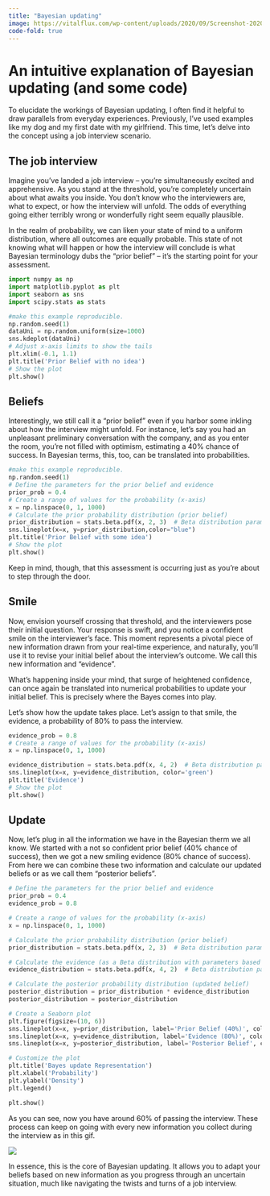 ```yaml
---
title: "Bayesian updating"
image: https://vitalflux.com/wp-content/uploads/2020/09/Screenshot-2020-09-13-at-9.29.35-AM.png
code-fold: true
---
```


# An intuitive explanation of Bayesian updating (and some code)

To elucidate the workings of Bayesian updating, I often find it helpful to draw parallels from everyday experiences. Previously, I've used examples like my dog and my first date with my girlfriend. This time, let's delve into the concept using a job interview scenario.

## The job interview

Imagine you've landed a job interview -- you're simultaneously excited and apprehensive. As you stand at the threshold, you're completely uncertain about what awaits you inside. You don't know who the interviewers are, what to expect, or how the interview will unfold. The odds of everything going either terribly wrong or wonderfully right seem equally plausible.

In the realm of probability, we can liken your state of mind to a uniform distribution, where all outcomes are equally probable. This state of not knowing what will happen or how the interview will conclude is what Bayesian terminology dubs the "prior belief" -- it's the starting point for your assessment.


```python

import numpy as np
import matplotlib.pyplot as plt
import seaborn as sns
import scipy.stats as stats

#make this example reproducible.
np.random.seed(1)
dataUni = np.random.uniform(size=1000)
sns.kdeplot(dataUni)
# Adjust x-axis limits to show the tails
plt.xlim(-0.1, 1.1)
plt.title('Prior Belief with no idea')
# Show the plot
plt.show()
```

## Beliefs

Interestingly, we still call it a "prior belief" even if you harbor some inkling about how the interview might unfold. For instance, let's say you had an unpleasant preliminary conversation with the company, and as you enter the room, you're not filled with optimism, estimating a 40% chance of success. In Bayesian terms, this, too, can be translated into probabilities.

```python
#make this example reproducible.
np.random.seed(1)
# Define the parameters for the prior belief and evidence
prior_prob = 0.4
# Create a range of values for the probability (x-axis)
x = np.linspace(0, 1, 1000)
# Calculate the prior probability distribution (prior belief)
prior_distribution = stats.beta.pdf(x, 2, 3)  # Beta distribution parameters (2, 3)
sns.lineplot(x=x, y=prior_distribution,color="blue")
plt.title('Prior Belief with some idea')
# Show the plot
plt.show()
```

Keep in mind, though, that this assessment is occurring just as you're about to step through the door.

## Smile

Now, envision yourself crossing that threshold, and the interviewers pose their initial question. Your response is swift, and you notice a confident smile on the interviewer's face. This moment represents a pivotal piece of new information drawn from your real-time experience, and naturally, you'll use it to revise your initial belief about the interview's outcome. We call this new information and "evidence".

What's happening inside your mind, that surge of heightened confidence, can once again be translated into numerical probabilities to update your initial belief. This is precisely where the Bayes comes into play.

Let's show how the update takes place. Let's assign to that smile, the evidence, a probability of 80% to pass the interview.

```python
evidence_prob = 0.8
# Create a range of values for the probability (x-axis)
x = np.linspace(0, 1, 1000)

evidence_distribution = stats.beta.pdf(x, 4, 2)  # Beta distribution parameters (4, 2)
sns.lineplot(x=x, y=evidence_distribution, color='green')
plt.title('Evidence')
# Show the plot
plt.show()
```

## Update

Now, let's plug in all the information we have in the Bayesian therm we all know. We started with a not so confident prior belief (40% chance of success), then we got a new smiling evidence (80% chance of success). From here we can combine these two information and calculate our updated beliefs or as we call them "posterior beliefs".

```python

# Define the parameters for the prior belief and evidence
prior_prob = 0.4
evidence_prob = 0.8

# Create a range of values for the probability (x-axis)
x = np.linspace(0, 1, 1000)

# Calculate the prior probability distribution (prior belief)
prior_distribution = stats.beta.pdf(x, 2, 3)  # Beta distribution parameters (2, 3)

# Calculate the evidence (as a Beta distribution with parameters based on evidence probability)
evidence_distribution = stats.beta.pdf(x, 4, 2)  # Beta distribution parameters (4, 2)

# Calculate the posterior probability distribution (updated belief)
posterior_distribution = prior_distribution * evidence_distribution
posterior_distribution = posterior_distribution

# Create a Seaborn plot
plt.figure(figsize=(10, 6))
sns.lineplot(x=x, y=prior_distribution, label='Prior Belief (40%)', color='blue')
sns.lineplot(x=x, y=evidence_distribution, label='Evidence (80%)', color='green')
sns.lineplot(x=x, y=posterior_distribution, label='Posterior Belief', color='red')

# Customize the plot
plt.title('Bayes update Representation')
plt.xlabel('Probability')
plt.ylabel('Density')
plt.legend()

plt.show()

```

As you can see, now you have around 60% of passing the interview. These process can keep on going with every new information you collect during the interview as in this gif.

![](/gallery/bayesian_update.gif){fig-align="center"}

In essence, this is the core of Bayesian updating. It allows you to adapt your beliefs based on new information as you progress through an uncertain situation, much like navigating the twists and turns of a job interview.
